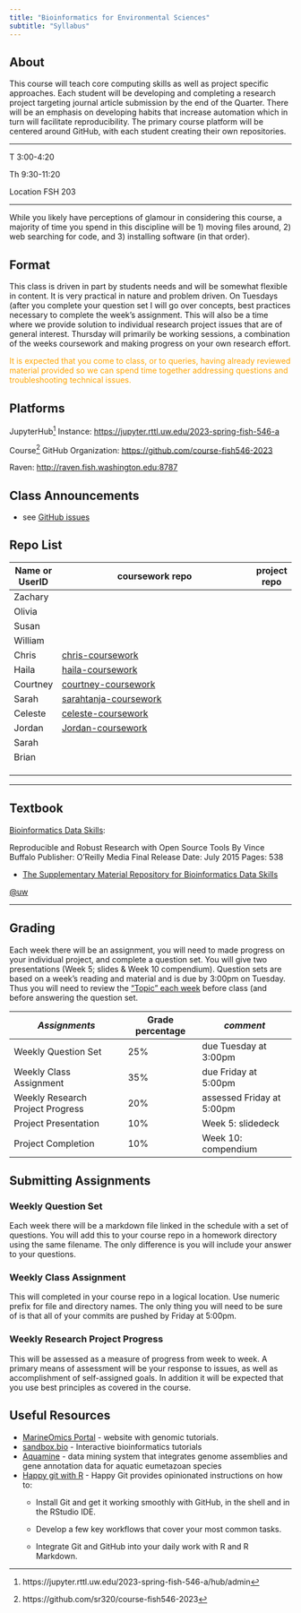 ```yaml
---
title: "Bioinformatics for Environmental Sciences"
subtitle: "Syllabus"
---
```


## About

This course will teach core computing skills as well as project specific approaches. Each student will be developing and completing a research project targeting journal article submission by the end of the Quarter. There will be an emphasis on developing habits that increase automation which in turn will facilitate reproducibility. The primary course platform will be centered around GitHub, with each student creating their own repositories.

------------------------------------------------------------------------

T 3:00-4:20

Th 9:30-11:20

Location FSH 203

------------------------------------------------------------------------

While you likely have perceptions of glamour in considering this course, a majority of time you spend in this discipline will be 1) moving files around, 2) web searching for code, and 3) installing software (in that order).

## Format

This class is driven in part by students needs and will be somewhat flexible in content. It is very practical in nature and problem driven. On Tuesdays (after you complete your question set I will go over concepts, best practices necessary to complete the week's assignment. This will also be a time where we provide solution to individual research project issues that are of general interest. Thursday will primarily be working sessions, a combination of the weeks coursework and making progress on your own research effort.

::: {.callout-important style="color: orange"}
It is expected that you come to class, or to queries, having already reviewed material provided so we can spend time together addressing questions and troubleshooting technical issues.
:::

## Platforms

JupyterHub[^1] Instance: <https://jupyter.rttl.uw.edu/2023-spring-fish-546-a>

[^1]: https://jupyter.rttl.uw.edu/2023-spring-fish-546-a/hub/admin

Course[^2] GitHub Organization: <https://github.com/course-fish546-2023>

[^2]: https://github.com/sr320/course-fish546-2023

Raven: <http://raven.fish.washington.edu:8787>

## Class Announcements

-   see [GitHub issues](https://github.com/course-fish546-2023/assistance/issues?q=is%3Aissue+is%3Aopen+label%3AAnnouncement)

## Repo List

| Name or UserID | coursework repo                                                                       | project repo |
|----------------|---------------------------------------------------------------------------------------|--------------|
| Zachary        |                                                                                       |              |
| Olivia         |                                                                                       |              |
| Susan          |                                                                                       |              |
| William        |                                                                                       |              |
| Chris          | [chris-coursework](https://github.com/course-fish546-2023/chris-coursework)           |              |
| Haila          | [haila-coursework](https://github.com/course-fish546-2023/haila-coursework)           |              |
| Courtney       | [courtney-coursework](https://github.com/course-fish546-2023/courtney-coursework)     |              |
| Sarah          | [sarahtanja-coursework](https://github.com/course-fish546-2023/sarahtanja-coursework) |              |
| Celeste        | [celeste-coursework](https://github.com/course-fish546-2023/celeste-coursework)       |              |
| Jordan         | [Jordan-coursework](https://github.com/course-fish546-2023/Jordan-coursework)         |              |
| Sarah          |                                                                                       |              |
| Brian          |                                                                                       |              |
|                |                                                                                       |              |
|                |                                                                                       |              |
|                |                                                                                       |              |

------------------------------------------------------------------------

## Textbook

[Bioinformatics Data Skills](https://www.amazon.com/Bioinformatics-Data-Skills-Reproducible-Research/dp/1449367372/):

Reproducible and Robust Research with Open Source Tools By Vince Buffalo Publisher: O'Reilly Media Final Release Date: July 2015 Pages: 538

-   [The Supplementary Material Repository for Bioinformatics Data Skills](https://github.com/vsbuffalo/bds-files)

[\@uw](https://drive.google.com/a/uw.edu/file/d/0BwVK83sm6XQGWGNZUmlLckdZU1E/view?usp=sharing)

------------------------------------------------------------------------

## Grading

Each week there will be an assignment, you will need to made progress on your individual project, and complete a question set. You will give two presentations (Week 5; slides & Week 10 compendium). Question sets are based on a week's reading and material and is due by 3:00pm on Tuesday. Thus you will need to review the ["Topic" each week](schedule.qmd) before class (and before answering the question set.

| *Assignments*                    | Grade percentage | *comment*                 |
|-----------------------------|-------------------|------------------------|
| Weekly Question Set              | 25%              | due Tuesday at 3:00pm     |
| Weekly Class Assignment          | 35%              | due Friday at 5:00pm      |
| Weekly Research Project Progress | 20%              | assessed Friday at 5:00pm |
| Project Presentation             | 10%              | Week 5: slidedeck         |
| Project Completion               | 10%              | Week 10: compendium       |

## Submitting Assignments

### Weekly Question Set

Each week there will be a markdown file linked in the schedule with a set of questions. You will add this to your course repo in a homework directory using the same filename. The only difference is you will include your answer to your questions.

### Weekly Class Assignment

This will completed in your course repo in a logical location. Use numeric prefix for file and directory names. The only thing you will need to be sure of is that all of your commits are pushed by Friday at 5:00pm.

### Weekly Research Project Progress

This will be assessed as a measure of progress from week to week. A primary means of assessment will be your response to issues, as well as accomplishment of self-assigned goals. In addition it will be expected that you use best principles as covered in the course.

## Useful Resources

-   [MarineOmics Portal](https://marineomics.github.io) - website with genomic tutorials.
-   [sandbox.bio](https://sandbox.bio) - Interactive bioinformatics tutorials
-   [Aquamine](https://aquamine.elsiklab.missouri.edu/) - data mining system that integrates genome assemblies and gene annotation data for aquatic eumetazoan species
-   [Happy git with R](https://happygitwithr.com/index.html) - Happy Git provides opinionated instructions on how to:
    -   Install Git and get it working smoothly with GitHub, in the shell and in the RStudio IDE.

    -   Develop a few key workflows that cover your most common tasks.

    -   Integrate Git and GitHub into your daily work with R and R Markdown.
